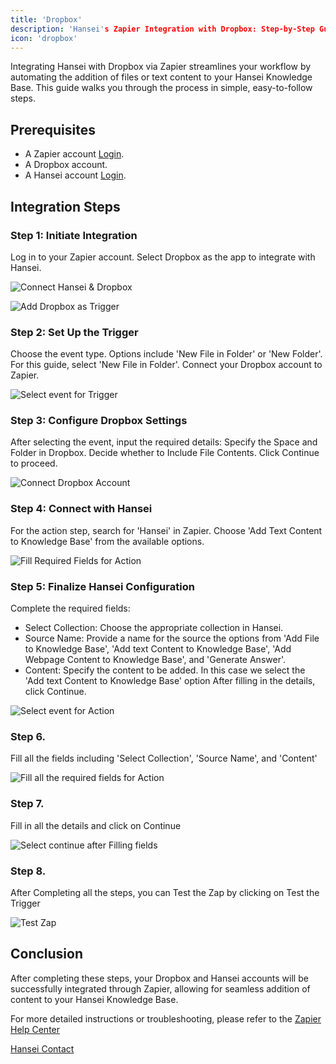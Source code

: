 ```yaml
---
title: 'Dropbox'
description: 'Hansei's Zapier Integration with Dropbox: Step-by-Step Guide'
icon: 'dropbox'
---
```

Integrating Hansei with Dropbox via Zapier streamlines your workflow by automating the addition of files or text content to your Hansei Knowledge Base. This guide walks you through the process in simple, easy-to-follow steps.

## Prerequisites

- A Zapier account [Login](https://zapier.com/sign-up?utm_adgroup=brand_existing&gclid=CjwKCAiAjrarBhAWEiwA2qWdCGW11lcQCuGxav7Rwok_QPsNlNLmN_SPBZg-3-0tpJP_n5DdQorAsxoCPaoQAvD_BwE&utm_medium=cpc&utm_term=zapier%20account&gad_source=1&utm_content=1007808&utm_source=google&utm_campaign=gaw-gbl-nua-search-brand-remarketing).
- A Dropbox account.
- A Hansei account [Login](https://hansei.app/login).

## Integration Steps

### Step 1: Initiate Integration
Log in to your Zapier account.
Select Dropbox as the app to integrate with Hansei.

<img
  src="/images/dropbox/1.png"
  alt="Connect Hansei & Dropbox"
/>

<img
  src="/images/dropbox/2.png"
  alt="Add Dropbox as Trigger"
/>

### Step 2: Set Up the Trigger
Choose the event type. Options include 'New File in Folder' or 'New Folder'. For this guide, select 'New File in Folder'.
Connect your Dropbox account to Zapier.

<img
  src="/images/dropbox/3.png"
  alt="Select event for Trigger"
/>

### Step 3: Configure Dropbox Settings
After selecting the event, input the required details:
Specify the Space and Folder in Dropbox.
Decide whether to Include File Contents.
Click Continue to proceed.

<img
  src="/images/dropbox/4.png"
  alt="Connect Dropbox Account"
/>

### Step 4: Connect with Hansei
For the action step, search for 'Hansei' in Zapier.
Choose 'Add Text Content to Knowledge Base' from the available options.

<img
  src="/images/dropbox/5.png"
  alt="Fill Required Fields for Action"
/>


### Step 5: Finalize Hansei Configuration
Complete the required fields:
- Select Collection: Choose the appropriate collection in Hansei.
- Source Name: Provide a name for the source the options  from 'Add File to Knowledge Base', 'Add text Content to Knowledge Base', 'Add Webpage Content to Knowledge Base', and 'Generate Answer'.
- Content: Specify the content to be added. In this case we select the 'Add text Content to Knowledge Base' option
After filling in the details, click Continue.

<img
  src="/images/dropbox/6.png"
  alt="Select event for Action"
/>

### Step 6.
Fill all the fields including 'Select Collection', 'Source Name', and 'Content' 

<img
  src="/images/dropbox/7.png"
  alt="Fill all the required fields for Action"
/>

### Step 7. 
Fill in all the details and click on Continue 

<img
  src="/images/dropbox/8.png"
  alt="Select continue after Filling fields"
/>

### Step 8. 
After Completing all the steps, you can Test the Zap by clicking on Test the Trigger

<img
  src="/images/dropbox/9.png"
  alt="Test Zap"
/>

## Conclusion
After completing these steps, your Dropbox and Hansei accounts will be successfully integrated through Zapier, allowing for seamless addition of content to your Hansei Knowledge Base.

For more detailed instructions or troubleshooting, please refer to the [Zapier Help Center](https://zapier.com/help/)

[Hansei Contact](https://hansei.app/contact)


